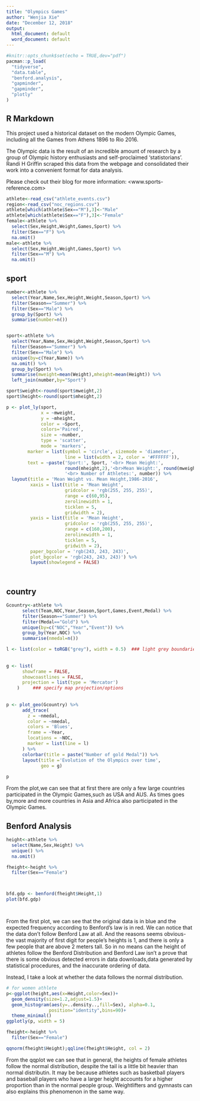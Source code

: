 ```yaml
---
title: "Olympics Games"
author: "Wenjia Xie"
date: "December 12, 2018"
output:
  html_document: default
  word_document: default
---
```


```r
#knitr::opts_chunk$set(echo = TRUE,dev="pdf")
pacman::p_load(
  "tidyverse",
  "data.table",
  "benford.analysis",
  "gapminder",
  "gapminder",
  "plotly"
)
```

## R Markdown
This project used a historical dataset on the modern Olympic Games, including all the Games from Athens 1896 to Rio 2016.

The Olympic data is the result of an incredible amount of research by a group of Olympic history enthusiasts and self-proclaimed 'statistorians'. Randi H Griffin scraped this data from the webpage and consolidated their work into a convenient format for data analysis.

Please check out their blog for more information: <www.sports-reference.com>

```r
athlete<-read_csv("athlete_events.csv")
region<-read_csv("noc_regions.csv")
athlete[which(athlete$Sex=="M"),3]<-"Male"
athlete[which(athlete$Sex=="F"),3]<-"Female"
female<-athlete %>% 
  select(Sex,Height,Weight,Games,Sport) %>% 
  filter(Sex=="F") %>% 
  na.omit()
male<-athlete %>% 
  select(Sex,Height,Weight,Games,Sport) %>% 
  filter(Sex=="M") %>% 
  na.omit()
```

## sport
```r
number<-athlete %>% 
  select(Year,Name,Sex,Height,Weight,Season,Sport) %>% 
  filter(Season=="Summer") %>% 
  filter(Sex=="Male") %>%
  group_by(Sport) %>% 
  summarise(number=n()) 


sport<-athlete %>% 
  select(Year,Name,Sex,Height,Weight,Season,Sport) %>% 
  filter(Season=="Summer") %>% 
  filter(Sex=="Male") %>% 
  unique(by=c(Year,Name)) %>% 
  na.omit() %>% 
  group_by(Sport) %>% 
  summarise(mweight=mean(Weight),mheight=mean(Height)) %>% 
  left_join(number,by="Sport") 

sport$weight<-round(sport$mweight,2)
sport$height<-round(sport$mheight,2)

p <- plot_ly(sport, 
             x = ~mweight, 
             y = ~mheight, 
             color = ~Sport,
             colors='Paired',
             size = ~number,
             type = 'scatter',
             mode = 'markers', 
        marker = list(symbol = 'circle', sizemode = 'diameter',
                      line = list(width = 2, color = '#FFFFFF')),
        text = ~paste('Sport:', Sport, '<br> Mean Height:', 
                      round(mheight,2),'<br>Mean Weight:', round(mweight,2),
                      '<br> Number of Athletes:', number)) %>%
  layout(title = 'Mean Weight vs. Mean Height,1986-2016',
         xaxis = list(title = 'Mean Weight',
                      gridcolor = 'rgb(255, 255, 255)',
                      range = c(60,95),
                      zerolinewidth = 1,
                      ticklen = 5,
                      gridwidth = 2),
         yaxis = list(title = 'Mean Height',
                      gridcolor = 'rgb(255, 255, 255)',
                      range = c(160,200),
                      zerolinewidth = 1,
                      ticklen = 5,
                      gridwith = 2),
         paper_bgcolor = 'rgb(243, 243, 243)',
         plot_bgcolor = 'rgb(243, 243, 243)') %>% 
         layout(showlegend = FALSE)




```

## country 
```r
Gcountry<-athlete %>% 
      select(Team,NOC,Year,Season,Sport,Games,Event,Medal) %>% 
      filter(Season=="Summer") %>% 
      filter(Medal=="Gold") %>% 
      unique(by=c("NOC","Year","Event")) %>% 
      group_by(Year,NOC) %>% 
      summarise(nmedal=n()) 
```
      
    
   
```r
l <- list(color = toRGB("grey"), width = 0.5)  ### light grey boundaries 
    
    
g <- list(
      showframe = FALSE,
      showcoastlines = FALSE,
      projection = list(type = 'Mercator')
    )     ### specify map projection/options
 
   
p <- plot_geo(Gcountry) %>%
      add_trace(
        z = ~nmedal, 
        color = ~nmedal,
        colors = 'Blues',
        frame = ~Year,
        locations = ~NOC,
        marker = list(line = l)
      ) %>%
      colorbar(title = paste("Number of gold Medal")) %>%
      layout(title ='Evolution of the Olympics over time', 
             geo = g)
    
p

```


From the plot,we can see that at first there are only a few large countries participated in the Olympic Games,such as USA and AUS. As times goes by,more and more countries in Asia and Africa also participated in the Olympic Games.

## Benford Analysis
```r
height<-athlete %>% 
  select(Name,Sex,Height) %>%
  unique() %>% 
  na.omit()

fheight<-height %>% 
  filter(Sex=="Female")



bfd.gdp <- benford(fheight$Height,1)
plot(bfd.gdp)




```

From the first plot, we can see that the original data is in blue and the expected frequency according to Benford's law is in red. We can notice that the data don't follow Benford Law at all. And the reasons seems obvious- the vast majority of first digit for people's heights is 1, and there is only a few people that are above 2 meters tall. So in no means can the height of athletes follow the Benford Distribution and Benford Law isn't a prove that there is some obvious detected errors in data downloads,data generated by statistical procedures, and the inaccurate ordering of data. 

Instead, I take a look at whether the data follows the normal distribution.


```r
# for women athlete
p<-ggplot(height,aes(x=Height,color=Sex))+
  geom_density(size=1.2,adjust=1.5)+
  geom_histogram(aes(y=..density..,fill=Sex), alpha=0.1, 
                position="identity",bins=90)+
  theme_minimal()
ggplotly(p, width = 5)

fheight<-height %>% 
  filter(Sex=="Female")

qqnorm(fheight$Height);qqline(fheight$Height, col = 2)

```

From the qqplot we can see that in general, the heights of female athletes follow the normal distribution, despite the tail is a little bit heavier than normal distributin. It may be because athletes such as basketball players and baseball players who have a larger height accounts for a higher proportion than in the normal people group. Weightlifters and gymnasts can also explains this phenomenon in the same way. 